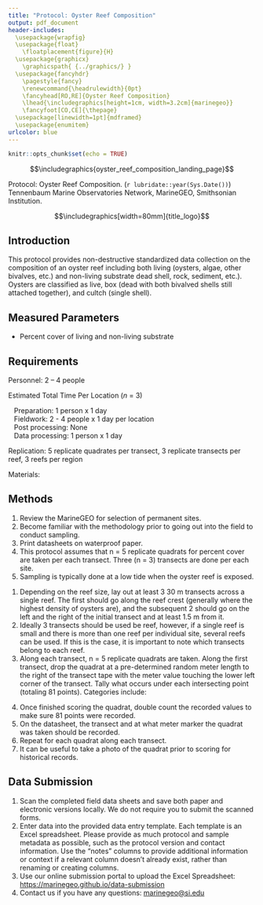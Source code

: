 ```yaml
---
title: "Protocol: Oyster Reef Composition"
output: pdf_document
header-includes:
  \usepackage{wrapfig}
  \usepackage{float}
    \floatplacement{figure}{H}
  \usepackage{graphicx}
    \graphicspath{ {../graphics/} }
  \usepackage{fancyhdr}
    \pagestyle{fancy}
    \renewcommand{\headrulewidth}{0pt}
    \fancyhead[RO,RE]{Oyster Reef Composition}
    \lhead{\includegraphics[height=1cm, width=3.2cm]{marinegeo}}
    \fancyfoot[CO,CE]{\thepage}
  \usepackage[linewidth=1pt]{mdframed}
  \usepackage{enumitem}
urlcolor: blue
---
```



```r
knitr::opts_chunk$set(echo = TRUE)
```

\noindent\rule{\textwidth}{0.4pt}

$$\includegraphics{oyster_reef_composition_landing_page}$$

\underline{How to cite this work:} Protocol: Oyster Reef Composition. (`r lubridate::year(Sys.Date())`) Tennenbaum Marine Observatories Network, MarineGEO, Smithsonian Institution.

\vspace{\baselineskip}

$$\includegraphics[width=80mm]{title_logo}$$

\thispagestyle{empty}
\clearpage
\pagenumbering{arabic}

\noindent\rule{\textwidth}{0.4pt}

## Introduction

This protocol provides non-destructive standardized data collection on the composition of an oyster reef including both living (oysters, algae, other bivalves, etc.) and non-living substrate dead shell, rock, sediment, etc.).  Oysters are classified as live, box (dead with both bivalved shells still attached together), and cultch (single shell).

\noindent\rule{\textwidth}{0.4pt}

## Measured Parameters

*	Percent cover of living and non-living substrate 

## Requirements 

Personnel: 2 – 4 people

Estimated Total Time Per Location (*n* = 3)

|    Preparation: 1 person x 1 day
|    Fieldwork: 2 - 4 people x 1 day per location
|    Post processing: None
|    Data processing: 1 person x 1 day 

Replication: 5 replicate quadrates per transect, 3 replicate transects per reef, 3 reefs per region 

Materials:

\underline{Fieldwork:}
\renewcommand{\labelitemi}{$\square$}
\setlength{\parskip}{0.1em}
\begin{itemize}
  \item 81-point PVC quadrat (1x1m)
  \item 30 m transect tape (3)
  \item Camera
  \item Oyster reef composition data sheets
\end{itemize}

\noindent\rule{\textwidth}{0.4pt}

## Methods

\underline{Preparation:}

1.  Review the MarineGEO \underline{Oyster Reef Habitat Survey Design} for selection of permanent sites.
2.  Become familiar with the methodology prior to going out into the field to conduct sampling.
3.  Print datasheets on waterproof paper.
4.  This protocol assumes that n = 5 replicate quadrats for percent cover are taken per each transect.  Three (n = 3) transects are done per each site.
5.  Sampling is typically done at a low tide when the oyster reef is exposed.

\vspace{\baselineskip}

\underline{Fieldwork:}

1.  Depending on the reef size, lay out at least 3 30 m transects across a single reef.  The first should go along the reef crest (generally where the highest density of oysters are), and the subsequent 2 should go on the left and the right of the initial transect and at least 1.5 m from it.
2.  Ideally 3 transects should be used be reef, however, if a single reef is small and there is more than one reef per individual site, several reefs can be used.  If this is the case, it is important to note which transects belong to each reef.
3.  Along each transect, n = 5 replicate quadrats are taken.  Along the first transect, drop the quadrat at a pre-determined random meter length to the right of the transect tape with the meter value touching the lower left corner of the transect.  Tally what occurs under each intersecting point (totaling 81 points). Categories include:

\renewcommand{\labelitemi}{$\bullet$}
\setlength{\parskip}{0.1em}
\begin{itemize}
  \setlength{\itemindent}{2em}
  \item Live oyster
  \item Box oyster (dead with both shells still attached)
  \item Cultch (dead with only single shell remaining)
  \item Sediment
  \item Algae
  \item Rock
  \item Any other groups using lowest taxonomic classification as possible
\end{itemize}

4.  Once finished scoring the quadrat, double count the recorded values to make sure 81 points were recorded.
5.  On the datasheet, the transect and at what meter marker the quadrat was taken should be recorded.
6.  Repeat for each quadrat along each transect.
7.  It can be useful to take a photo of the quadrat prior to scoring for historical records.

\noindent\rule{\textwidth}{0.4pt}

## Data Submission

1. Scan the completed field data sheets and save both paper and electronic versions locally. We do not require you to submit the scanned forms.
2. Enter data into the provided data entry template. Each template is an Excel spreadsheet. Please provide as much protocol and sample metadata as possible, such as the protocol version and contact information. Use the “notes” columns to provide additional information or context if a relevant column doesn’t already exist, rather than renaming or creating columns.
3. Use our online submission portal to upload the Excel Spreadsheet: [https://marinegeo.github.io/data-submission](https://marinegeo.github.io/data-submission)
4. Contact us if you have any questions: [marinegeo@si.edu](mailto:marinegeo@si.edu)